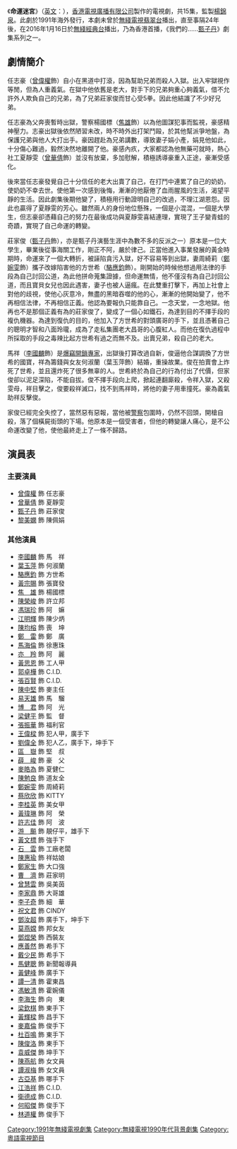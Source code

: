{{無綫劇集
| 中文劇名= 命運迷宮 
| 英文劇名= A New Life
| 圖像=
| 製作年份= 1991年
| 海外推出日期= 1991年9月23日-10月11日
| 翡翠台首播日期='''（未曾於無綫電視翡翠台播出）'''<br/>'''無綫經典台''' 2016年1月16日-4月23日
| 監製= [[楊錦泉|楊錦泉]]
| 編導= [[雷瑞麟|雷瑞麟]]、[[容國緯|容國緯]]、[[吳志權|吳志權]]、[[游達志|游達志]]
| 製作統籌= [[陳建強|陳建強]]
| 助理編導= [[周慕妍|周慕妍]]、[[蔡國強|蔡國強]]、[[林景聰|林景聰]]、[[方俊華|方俊華]]
| 編審= [[黃育德|黃育德]]
| 編劇= {{nowrap|[[黃育德|黃育德]]、[[陳兆祥|陳兆祥]]、[[曾保華|曾保華]]、[[李志剛|李志剛]]、<br>[[鍾清玲|鍾清玲]]}}
| 集數= 15
| 國家={{HKG-1959}}
| 語言=[[粵語|粵語]]
| 劇種= 時裝
| 每集長=60分鐘（連廣告）
| 翡翠台首播時間=逢星期六至日<br/>11:30-12:30 / 16:00-17:00 / 20:30-21:30
| 製作公司= [[電視廣播有限公司|電視廣播有限公司]]
| 主演= [[曾偉權|曾偉權]]、[[甄子丹|甄子丹]]、[[曾華倩|曾華倩]]、[[黎美嫻|黎美嫻]]
| 主題曲= 命運迷宮
| 作曲= [[太極樂隊|太極樂隊]]
| 填詞= [[潘偉源|潘偉源]]
| 主唱= [[太極樂隊|太極樂隊]]
| imdb_id=3233928
}}

《'''命運迷宮'''》（[[英語|英文]]：{{lang|en|A New Life}}），[[香港|香港]][[電視廣播有限公司|電視廣播有限公司]]製作的電視劇，共15集，監製[[楊錦泉|楊錦泉]]。此劇於1991年海外發行，本劇未曾於[[無綫電視|無綫電視]][[翡翠台|翡翠台]]播出，直至事隔24年後，在2016年1月16日於[[無綫經典台|無綫經典台]]播出，乃為香港首播，《我們的……[[甄子丹|甄子丹]]》劇集系列之一。

== 劇情簡介 ==
任志豪（[[曾偉權|曾偉權]]飾）自小在黑道中打滾，因為幫助兄弟而殺人入獄。出入牢獄視作等閒，但為人重義氣。在獄中他依舊是老大，對手下的兄弟夠重心夠義氣，借不允許外人欺負自己的兄弟，為了兄弟莊家俊而甘心受5拳。因此他結識了不少好兄弟。

任志豪為父奔喪暫時出獄，警察楊國標（[[焦雄|焦雄]]飾）以為他圖謀犯事而監視，豪感精神壓力。志豪出獄後依然陋習未改，時不時外出打架鬥毆，於其他幫派爭地盤，為保護兄弟與他人大打出手。豪因趕赴為兄弟講數，導致妻子娟小產，娟見他如此，十分傷心難過，毅然決然地離開了他。豪感內疚，大家都認為他無藥可就時，熱心社工夏靜雯（[[曾華倩|曾華倩]]飾）並沒有放棄，多加慰解，積極誘導豪重入正途，豪漸受感化。

後來當任志豪發覺自己十分信任的老大出賣了自己，在打鬥中連累了自己的奶奶，使奶奶不幸去世。使他第一次感到後悔，漸漸的他厭倦了血雨腥風的生活，渴望平靜的生活。因此劇集後期他變了，積極用行動證明自己的改過，不理江湖恩怨。因此也贏得了夏靜雯的芳心。雖然兩人的身份地位懸殊，一個是小混混，一個是大學生，但志豪卻憑藉自己的努力在最後成功與夏靜雯喜結連理，實現了王子變青蛙的奇蹟，實現了自己命運的轉變。

莊家俊（[[甄子丹|甄子丹]]飾），亦是甄子丹演藝生涯中為數不多的反派之一）原本是一位大學生，畢業後從事海關工作，剛正不阿，嚴於律己。正當他進入事業發展的黃金時期時，命運來了一個大轉折，被誣陷貪污入獄，好不容易等到出獄，妻周綺莉（[[鄭婉雯|鄭婉雯]]飾）攜子改嫁陷害他的方世希（[[駱應鈞|駱應鈞]]飾）。剛開始的時候他想過用法律的手段為自己討回公道，為此他拼命蒐集證據，但命運無情，他不僅沒有為自己討回公道，而且寶貝女兒也因此遇害，妻子也被人逼瘋。在此雙重打擊下，再加上社會上對他的歧視，使他心灰意冷，無盡的黑暗吞噬的他的心，漸漸的他開始變了，他不再相信法律，不再相信正義。他認為要報仇只能靠自己。一念天堂，一念地獄。他再也不是那個正義有為的莊家俊了，變成了一個心如鐵石，為達到目的不擇手段的複仇機器。為達到復仇的目的，他加入了方世希的對頭廣哥的手下，並且憑著自己的聰明才智和八面玲瓏，成為了走私集團老大昌哥的心腹紅人。而他在復仇過程中所採取的手段之毒辣比起方世希有過之而無不及。出賣兄弟，殺自己的老大。

馬祥（[[李國麟_(演員)|李國麟]]飾）是[[爆竊開鎖專家|爆竊開鎖專家]]，出獄後打算改過自新，俊逼他合謀調換了方世希的國寶，祥為籌錢與女友何淑蘭（葉玉萍飾）結婚，重操故業。俊在拍賣會上炸死了世希，並且還炸死了很多無辜的人。世希終於為自己的行為付出了代價，但家俊卻以泥足深陷，不能自拔。俊不擇手段向上爬，掀起連翻廝殺，令祥入獄，又殺雯母，祥目擊之，俊要殺祥滅口，找不到馬祥時，將他的妻子用車撞死。豪為義氣助祥反擊俊。

家俊已經完全失控了，當然惡有惡報，當他被[[警察|警察]]包圍時，仍然不回頭，開槍自殺，落了個橫屍街頭的下場。他原本是一個受害者，但他的轉變讓人痛心，是不公命運改變了他，使他最終走上了一條不歸路。

== 演員表 ==
=== 主要演員 ===
*[[曾偉權|曾偉權]] 飾 任志豪
*[[曾華倩|曾華倩]] 飾 夏靜雯
*[[甄子丹|甄子丹]] 飾 莊家俊
*[[黎美嫻|黎美嫻]] 飾 陳佩娟

=== 其他演員 ===
*[[李國麟_(演員)|李國麟]] 飾 馬　祥
*[[葉玉萍|葉玉萍]] 飾 何淑蘭
*[[駱應鈞|駱應鈞]] 飾 方世希
*[[黃宗賜|黃宗賜]] 飾 張寶發
*[[焦雄|焦　雄]] 飾 楊國標
*[[陳榮峻|陳榮峻]] 飾 許立邦
*[[馮瑞珍|馮瑞珍]] 飾 阿　嫲
*[[江明輝|江明輝]] 飾 陳少炳
*[[陳均榕|陳均榕]] 飾 喪　坤
*[[鄭雷|鄭　雷]] 飾 鄭　廣
*[[馬海倫|馬海倫]] 飾 徐惠珠
*[[亦羚|亦　羚]] 飾 阿　麗
*[[黃思恩|黃思恩]] 飾 工人甲
*[[郭卓樺|郭卓樺]] 飾 C.I.D.
*[[張百賢|張百賢]] 飾 C.I.D.
*[[陳中堅|陳中堅]] 飾 麥主任
*[[易天雄|易天雄]] 飾 馬　騮
*[[博君|博　君]] 飾 阿　光
*[[梁健平|梁健平]] 飾 監　督
*[[張振華|張振華]] 飾 福利官
*[[王偉樑|王偉樑]] 飾 犯人甲，廣手下
*[[劉偉全|劉偉全]] 飾 犯人乙，廣手下，坤手下
*[[區嶽|區　嶽]] 飾 堅　叔
*[[薛峻|薛　峻]] 飾 豪　父
*[[麥皓為|麥皓為]] 飾 夏健仁
*[[陳勉良|陳勉良]] 飾 道友全
*[[鄭婉雯|鄭婉雯]] 飾 周綺莉
*[[蔡欣欣|蔡欣欣]] 飾 KITTY
*[[李桂英|李桂英]] 飾 美女甲
*[[黃瑋琳|黃瑋琳]] 飾 阿　榮
*[[許志佳|許志佳]] 飾 阿　波
*[[游飈|游　飈]] 飾 靚仔平，雄手下
*[[黃文標|黃文標]] 飾 強手下
*[[石雲|石　雲]] 飾 工廠老闆
*[[陳惠瑜|陳惠瑜]] 飾 祥姑娘
*[[鄭家生|鄭家生]] 飾 大口強
*[[曹濟|曹　濟]] 飾 莊家明
*[[曾慧雲|曾慧雲]] 飾 吳美茵
*[[李家鼎|李家鼎]] 飾 大哥雄
*[[李子奇|李子奇]] 飾 細　華
*[[祝文君|祝文君]] 飾 CINDY
*[[鄧汝超|鄧汝超]] 飾 廣手下，坤手下
*[[莫燕嫦|莫燕嫦]] 飾 邦女友
*[[鄧煜榮|鄧煜榮]] 飾 西裝友
*[[應善然|應善然]] 飾 希手下
*[[戴少民|戴少民]] 飾 希手下
*[[馬健聰|馬健聰]] 飾 新聞報導員
*[[黃健峰|黃健峰]] 飾 廣手下
*[[譚一清|譚一清]] 飾 霍東昌
*[[馮敏清|馮敏清]] 飾 霍婉儀
*[[李海生|李海生]] 飾 向　東
*[[梁欽棋|梁欽棋]] 飾 東手下
*[[黃輝樑|黃輝樑]] 飾 昌手下
*[[麥嘉倫|麥嘉倫]] 飾 俊手下
*[[杜百鳴|杜百鳴]] 飾 東手下
*[[陳俊洛|陳俊洛]] 飾 東手下
*[[袁威傑|袁威傑]] 飾 坤手下
*[[陳燕航|陳燕航]] 飾 女文員
*[[譚淑梅|譚淑梅]] 飾 女文員
*[[古亞基|古亞基]] 飾 哪手下
*[[江浩祥|江浩祥]] 飾 C.I.D.
*[[衛德成|衛德成]] 飾 C.I.D.
*[[何昭傑|何昭傑]] 飾 俊手下
*[[林道權|林道權]] 飾 俊手下

[[Category:1991年無綫電視劇集|Category:1991年無綫電視劇集]]
[[Category:無綫電視1990年代背景劇集|Category:無綫電視1990年代背景劇集]]
[[Category:粵語電視節目|Category:粵語電視節目]]